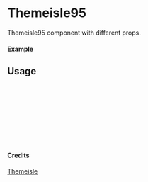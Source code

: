 
<Meta of={Themeisle95} title="Themeisle/Themeisle95" />

# Themeisle95

Themeisle95 component with different props.

#### Example

<Canvas of={Themeisle95.Primary} />

## Usage

```ts
import { Themeisle95 } from "yadl-ui";

const Example = () => {
  return (
      <Themeisle95 />
  );
};

export default Example;
```

#### Credits
[Themeisle](https://themeisle.com/illustrations/)
